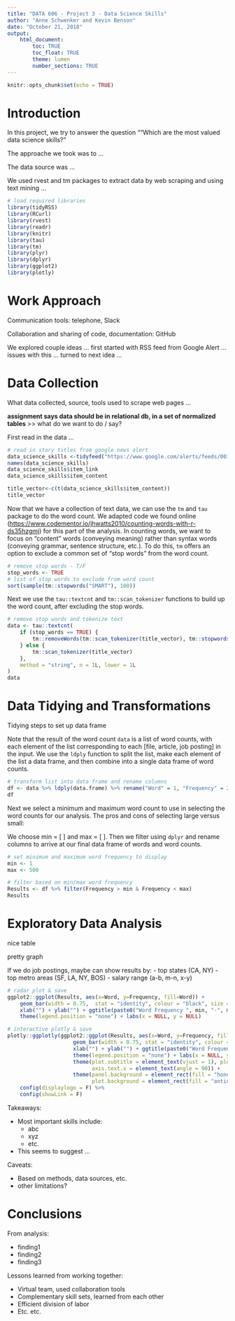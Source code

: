---
title: "DATA 606 - Project 3 - Data Science Skills"
author: "Anne Schwenker and Kevin Benson"
date: "October 21, 2018"
output: 
    html_document:
        toc: TRUE
        toc_float: TRUE
        theme: lumen
        number_sections: TRUE
---

```{r setup, include=FALSE}
knitr::opts_chunk$set(echo = TRUE)
```

# Introduction

In this project, we try to answer the question "“Which are the most valued data science skills?”

The approache we took was to ...

The data source was ...

We used rvest and tm packages to extract data by web scraping and using text mining ...

```{r message = FALSE}
# load required libraries
library(tidyRSS)
library(RCurl)
library(rvest)
library(readr)
library(knitr)
library(tau)
library(tm)
library(plyr)
library(dplyr)
library(ggplot2)
library(plotly)
```

# Work Approach

Communication tools: telephone, Slack

Collaboration and sharing of code, documentation: GitHub

We explored couple ideas ... first started with RSS feed from Google Alert ... issues with this ... turned to next idea ...

# Data Collection

What data collected, source, tools used to scrape web pages ...

**assignment says data should be in relational db, in a set of normalized tables** >> what do we want to do / say?

First read in the data ...

```{r}
# read in story titles from google news alert
data_science_skills <-tidyfeed("https://www.google.com/alerts/feeds/00182648300908928214/18036739630504927351", sf = TRUE)
names(data_science_skills)
data_science_skills$item_link
data_science_skills$item_content

title_vector<-c(t(data_science_skills$item_content))
title_vector
```

Now that we have a collection of text data, we can use the `tm` and `tau` package to do the word count.  We adapted code we found online  (<https://www.codementor.io/jhwatts2010/counting-words-with-r-ds35hzgmj>) for this part of the analysis.  In counting words, we want to focus on "content" words (conveying meaning) rather than syntax words (conveying grammar, sentence structure, etc.).  To do this, `tm` offers an option to exclude a common set of "stop words" from the word count.

```{r}
# remove stop words - T/F
stop_words <- TRUE
# list of stop words to exclude from word count
sort(sample(tm::stopwords("SMART"), 100))
```

Next we use the `tau::textcnt` and `tm::scan_tokenizer` functions to build up the word count, after excluding the stop words.
```{r}
# remove stop words and tokenize text
data <- tau::textcnt(
    if (stop_words == TRUE) {
        tm::removeWords(tm::scan_tokenizer(title_vector), tm::stopwords("SMART"))
    } else {
        tm::scan_tokenizer(title_vector)
    },
    method = "string", n = 1L, lower = 1L
)
data
```

# Data Tidying and Transformations

Tidying steps to set up data frame

Note that the result of the word count `data` is a list of word counts, with each element of the list corresponding to each [file, article, job posting] in the input.  We use the `ldply` function to split the list, make each element of the list a data frame, and then combine into a single data frame of word counts.

```{r}
# transform list into data frame and rename columns
df <- data %>% ldply(data.frame) %>% rename("Word" = 1, "Frequency" = 2) 
df
```

Next we select a minimum and maximum word count to use in selecting the word counts for our analysis.  The pros and cons of selecting large versus small:

We choose min = [ ] and max = [ ].  Then we filter using `dplyr` and rename columns to arrive at our final data frame of words and word counts.

```{r}
# set minimum and maximum word frequency to display
min <- 1 
max <- 500 

# filter based on min/max word frequency
Results <- df %>% filter(Frequency > min & Frequency < max)
Results
```

# Exploratory Data Analysis

nice table

pretty graph

If we do job postings, maybe can show results by:
- top states (CA, NY) 
- top metro areas (SF, LA, NY, BOS)
- salary range (a-b, m-n, x-y)

```{r}
# radar plot & save
ggplot2::ggplot(Results, aes(x=Word, y=Frequency, fill=Word)) + 
    geom_bar(width = 0.75,  stat = "identity", colour = "black", size = 1) + coord_polar(theta = "x") + 
    xlab("") + ylab("") + ggtitle(paste0("Word Frequency ", min, "-", max, " in ", "data_science_skills")) + 
    theme(legend.position = "none") + labs(x = NULL, y = NULL)

# interactive plotly & save
plotly::ggplotly(ggplot2::ggplot(Results, aes(x=Word, y=Frequency, fill=Word)) + 
                     geom_bar(width = 0.75, stat = "identity", colour = "black", size = 1) + 
                     xlab("") + ylab("") + ggtitle(paste0("Word Frequency ", min, "-", max, " in ", "data_science_skills")) + 
                     theme(legend.position = "none") + labs(x = NULL, y = NULL) + 
                     theme(plot.subtitle = element_text(vjust = 1), plot.caption = element_text(vjust = 1), 
                           axis.text.x = element_text(angle = 90)) + 
                     theme(panel.background = element_rect(fill = "honeydew1"), 
                           plot.background = element_rect(fill = "antiquewhite"))) %>% 
    config(displaylogo = F) %>% 
    config(showLink = F)
```

Takeaways:

* Most important skills include:
    + abc
    + xyz
    + etc.
* This seems to suggest ...
    
Caveats:

* Based on methods, data sources, etc.
* other limitations?

# Conclusions

From analysis:

* finding1
* finding2
* finding3

Lessons learned from working together:

* Virtual team, used collaboration tools
* Complementary skill sets, learned from each other
* Efficient division of labor
* Etc. etc.


